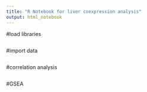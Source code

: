 ```yaml
---
title: "R Notebook for liver coexpression analysis"
output: html_notebook
---
```


#load libraries

```r

```

#import data
```r

```

#correlation analysis
```r

```

#GSEA
```r

```


